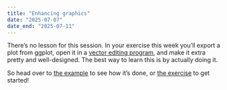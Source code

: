 ```yaml
---
title: "Enhancing graphics"
date: "2025-07-07"
date_end: "2025-07-11"
---
```


There's no lesson for this session. In your exercise this week you'll export a plot from ggplot, open it in a [vector editing program](/resource/graphics-editors.html), and make it extra pretty and well-designed. The best way to learn this is by actually doing it.

So head over to [the example](/example/10-example.qmd) to see how it's done, or [the exercise](/assignment/10-exercise.qmd) to get started!
